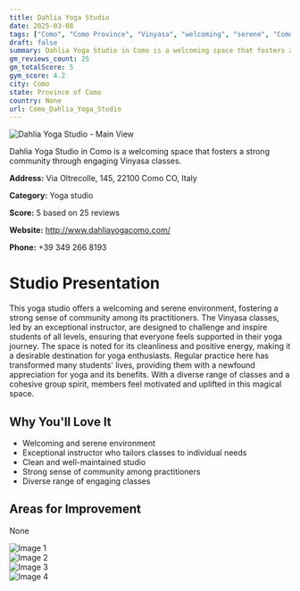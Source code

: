 ```yaml
---
title: Dahlia Yoga Studio
date: 2025-03-08
tags: ["Como", "Como Province", "Vinyasa", "welcoming", "serene", "Como"]  
draft: false
summary: Dahlia Yoga Studio in Como is a welcoming space that fosters a strong community through engaging Vinyasa classes.
gm_reviews_count: 25
gm_totalScore: 5
gym_score: 4.2
city: Como
state: Province of Como
country: None
url: Como_Dahlia_Yoga_Studio
---
```


<div className="aspect-[16/9] relative my-8">
  <img 
    src="https://lh5.googleusercontent.com/p/AF1QipM01fAevBWh5RMDVbD0nGG9KYGqpe37Ev_As7tO=w1920-h1080-k-no"
    alt="Dahlia Yoga Studio - Main View"
    className="object-cover absolute inset-0 w-full h-full rounded-lg"
  />
</div>

Dahlia Yoga Studio in Como is a welcoming space that fosters a strong community through engaging Vinyasa classes.

**Address:** Via Oltrecolle, 145, 22100 Como CO, Italy

**Category:** Yoga studio

**Score:** 5 based on 25 reviews

**Website:** http://www.dahliayogacomo.com/

**Phone:** +39 349 266 8193

# Studio Presentation

This yoga studio offers a welcoming and serene environment, fostering a strong sense of community among its practitioners. The Vinyasa classes, led by an exceptional instructor, are designed to challenge and inspire students of all levels, ensuring that everyone feels supported in their yoga journey. The space is noted for its cleanliness and positive energy, making it a desirable destination for yoga enthusiasts. Regular practice here has transformed many students' lives, providing them with a newfound appreciation for yoga and its benefits. With a diverse range of classes and a cohesive group spirit, members feel motivated and uplifted in this magical space.



## Why You'll Love It

- Welcoming and serene environment
- Exceptional instructor who tailors classes to individual needs
- Clean and well-maintained studio
- Strong sense of community among practitioners
- Diverse range of engaging classes

## Areas for Improvement

None

<div className="grid grid-cols-1 xl:grid-cols-2 gap-4 my-8">
<div className="aspect-[4/3] relative"><img src="https://lh5.googleusercontent.com/p/AF1QipO-6s0RflNvED5JtxZ3aIF1ms0PDc61KO4xhYpJ=w1920-h1080-k-no" alt="Image 1" className="object-cover absolute inset-0 w-full h-full rounded-lg" /></div>
<div className="aspect-[4/3] relative"><img src="https://lh5.googleusercontent.com/p/AF1QipP-9bin_-JItf-ratsNYB8ay-NgMJcexupE83zF=w1920-h1080-k-no" alt="Image 2" className="object-cover absolute inset-0 w-full h-full rounded-lg" /></div>
<div className="aspect-[4/3] relative"><img src="https://lh5.googleusercontent.com/p/AF1QipN0jZgYjh0eVdUryaJGmSTCGDENCnEIkvdQRx8Z=w1920-h1080-k-no" alt="Image 3" className="object-cover absolute inset-0 w-full h-full rounded-lg" /></div>
<div className="aspect-[4/3] relative"><img src="https://lh5.googleusercontent.com/p/AF1QipPhiooZ9XHaZtGzhM6hcvj-3_28LOUbtU9r_-iY=w1920-h1080-k-no" alt="Image 4" className="object-cover absolute inset-0 w-full h-full rounded-lg" /></div>
</div>